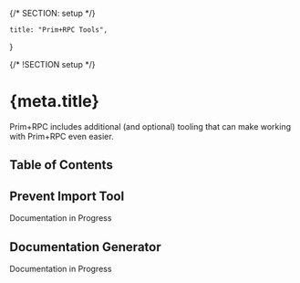 {/* SECTION: setup */}

	title: "Prim+RPC Tools",
}

{/* !SECTION setup */}

# {meta.title}

Prim+RPC includes additional (and optional) tooling that can make working with Prim+RPC even easier.

## Table of Contents

## Prevent Import Tool

<Alert icon="carbon:warning" type="alert-warning">
	Documentation in Progress
</Alert>

## Documentation Generator

<Alert icon="carbon:warning" type="alert-warning">
	Documentation in Progress
</Alert>

